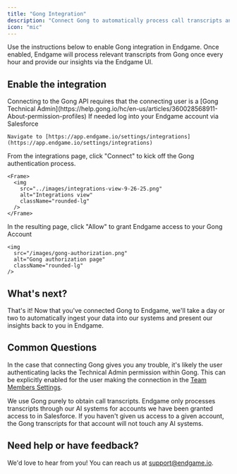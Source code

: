 ```yaml
---
title: "Gong Integration"
description: "Connect Gong to automatically process call transcripts and gain AI-powered insights"
icon: "mic"
---
```


Use the instructions below to enable Gong integration in Endgame. Once enabled, Endgame will process relevant transcripts from Gong once every hour and provide our insights via the Endgame UI.

## Enable the integration

<Warning>
  Connecting to the Gong API requires that the connecting user is a [Gong Technical Admin](https://help.gong.io/hc/en-us/articles/360028568911-About-permission-profiles)
</Warning>

<Steps>
  <Step title="Access Configuration">
    If needed log into your Endgame account via Salesforce

    Navigate to [https://app.endgame.io/settings/integrations](https://app.endgame.io/settings/integrations)
  </Step>
  <Step title="Start Setup">
    From the integrations page, click "Connect" to kick off the Gong authentication process.

    <Frame>
      <img
        src="../images/integrations-view-9-26-25.png"
        alt="Integrations view"
        className="rounded-lg"
      />
    </Frame>
    
  </Step>
  <Step title="Grant Access">
    In the resulting page, click "Allow" to grant Endgame access to your Gong Account

    <img
      src="/images/gong-authorization.png"
      alt="Gong authorization page"
      className="rounded-lg"
    />
  </Step>
</Steps>

## What's next?

That's it! Now that you've connected Gong to Endgame, we'll take a day or two to automatically ingest your data into our systems and present our insights back to you in Endgame.

## Common Questions

In the case that connecting Gong gives you any trouble, it's likely the user authenticating lacks the Technical Admin permission within Gong. This can be explicitly enabled for the user making the connection in the [Team Members Settings](https://app.gong.io/company/team-members).

<Info>
  We use Gong purely to obtain call transcripts. Endgame only processes transcripts through our AI systems for accounts we have been granted access to in Salesforce. If you haven't given us access to a given account, the Gong transcripts for that account will not touch any AI systems.
</Info>

## Need help or have feedback?

We'd love to hear from you! You can reach us at [support@endgame.io](mailto:support@endgame.io).